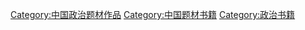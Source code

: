 [[Category:中国政治题材作品|Category:中国政治题材作品]]
[[Category:中国题材书籍|Category:中国题材书籍]]
[[Category:政治书籍|Category:政治书籍]]